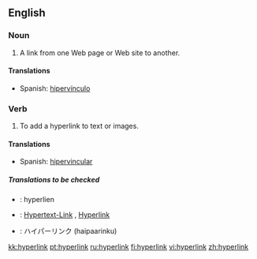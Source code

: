 ==English==

===Noun===
{{en-noun}}

# A link from one Web page or Web site to another.

====Translations====
{{top}}
{{mid}}
*Spanish: [[hipervínculo]] {{m}}
{{bottom}}

===Verb===
{{en-verb}}

# To add a hyperlink to text or images.

====Translations====
{{top}}
{{mid}}
*Spanish: [[hipervincular]]
{{bottom}}

=====Translations to be checked=====
{{checktrans}}
*{{ttbc|French}}: hyperlien
*{{ttbc|German}}: [[Hypertext-Link]] {{m}}, [[Hyperlink]] {{m}}
*{{ttbc|Japanese}}: ハイパーリンク (haipaarinku)

[[kk:hyperlink]]
[[pt:hyperlink]]
[[ru:hyperlink]]
[[fi:hyperlink]]
[[vi:hyperlink]]
[[zh:hyperlink]]